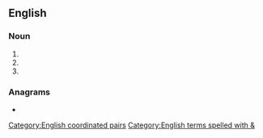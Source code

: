 {{also|Appendix:Variations of "ma"}}
==English==

===Noun===
{{head|en|noun}}

# {{init of|en|[[w:Mergers and acquisitions|Mergers and Acquisitions]]}}
# {{init of|en|{{1|marketing}} and {{1|advertising}}}}
# {{init of|en|{{1|management}} and {{1|analysis}}}}

===Anagrams===
* {{anagrams|en|a=am|'am|A&M|A. & M.|A. M.|A.M.|AM|Am|Am.|a.m.|am}}

[[Category:English coordinated pairs]]
[[Category:English terms spelled with &]]